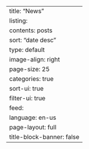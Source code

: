 ---
title: "News"
listing:
    contents: posts
    sort: "date desc"
    type: default
    image-align: right
    page-size: 25
    categories: true
    sort-ui: true
    filter-ui: true
    feed:
        language: en-us
page-layout: full
title-block-banner: false
---